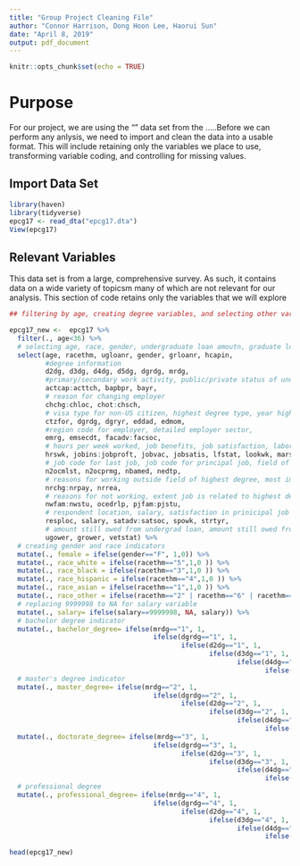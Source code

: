 ```yaml
---
title: "Group Project Cleaning File"
author: "Connor Harrison, Dong Hoon Lee, Haorui Sun"
date: "April 8, 2019"
output: pdf_document
---
```


```r
knitr::opts_chunk$set(echo = TRUE)
```
# Purpose
For our project, we are using the "" data set from the .....Before we can perform any anlysis, we need to import and clean the data into a usable format. This will include retaining only the variables we place to use, transforming variable coding, and controlling for missing values. 


## Import Data Set
```r
library(haven)
library(tidyverse)
epcg17 <- read_dta("epcg17.dta")
View(epcg17)
```

## Relevant Variables
This data set is from a large, comprehensive survey. As such, it contains data on a wide variety of topicsm many of which are not relevant for our analysis. This section of code retains only the variables that we will explore 
```r

## filtering by age, creating degree variables, and selecting other variables

epcg17_new <-  epcg17 %>% 
  filter(., age<36) %>% 
  # selecting age, race, gender, undergraduate loan amoutn, graduate loan amount, physical disability indicator
  select(age, racethm, ugloanr, gender, grloanr, hcapin,
         #degree information
         d2dg, d3dg, d4dg, d5dg, dgrdg, mrdg,
         #primary/secondary work activity, public/private status of undergrad institution, year ba received
         actcap:acttch, bapbpr, bayr,
         # reason for changing employer
         chchg:chloc, chot:chsch,
         # visa type for non-US citizen, highest degree type, year highest degree awarded, father and mother's education level
         ctzfor, dgrdg, dgryr, eddad, edmom,
         #region code for employer, detailed employer sector, 
         emrg, emsecdt, facadv:facsoc,
         # hours per week worked, job benefits, job satisfaction, labor force status, looking for work, marital status
         hrswk, jobins:jobproft, jobvac, jobsatis, lfstat, lookwk, marsta,
         # job code for last job, job code for principal job, field of study of BA degree, employer type
         n2ocmlst, n2ocprmg, nbamed, nedtp,
         # reasons for working outside field of highest degree, most important reason for working outside field
         nrchg:nrpay, nrrea,
         # reasons for not working, extent job is related to highest degree, reason worked part-time
         nwfam:nwstu, ocedrlp, pjfam:pjstu,
         # respondent location, salary, satisfaction in prinicipal job for..., spouse working indicator, year principal job started
         resploc, salary, satadv:satsoc, spowk, strtyr,
         # amount still owed from undergrad loan, amount still owed from grad loan, veteran status 
         ugower, grower, vetstat) %>% 
  # creating gender and race indicators
  mutate(., female = ifelse(gender=="F", 1,0)) %>% 
  mutate(., race_white = ifelse(racethm=="5",1,0 )) %>% 
  mutate(., race_black = ifelse(racethm=="3",1,0 )) %>% 
  mutate(., race_hispanic = ifelse(racethm=="4",1,0 )) %>%
  mutate(., race_asian = ifelse(racethm=="1",1,0 )) %>%
  mutate(., race_other = ifelse(racethm=="2" | racethm=="6" | racethm=="7", 1,0)) %>% 
  # replacing 9999998 to NA for salary variable
  mutate(., salary= ifelse(salary==9999998, NA, salary)) %>% 
  # bachelor degree indicator
  mutate(., bachelor_degree= ifelse(mrdg=="1", 1,
                                    ifelse(dgrdg=="1", 1,
                                           ifelse(d2dg=="1", 1,
                                                  ifelse(d3dg=="1", 1,
                                                         ifelse(d4dg=="1",1,
                                                                ifelse(d5dg=="1", 1, 0))))))) %>%
  # master's degree indicator
  mutate(., master_degree= ifelse(mrdg=="2", 1,
                                    ifelse(dgrdg=="2", 1,
                                           ifelse(d2dg=="2", 1,
                                                  ifelse(d3dg=="2", 1,
                                                         ifelse(d4dg=="2",1,
                                                                ifelse(d5dg=="2", 1, 0))))))) %>%
  mutate(., doctorate_degree= ifelse(mrdg=="3", 1,
                                    ifelse(dgrdg=="3", 1,
                                           ifelse(d2dg=="3", 1,
                                                  ifelse(d3dg=="3", 1,
                                                         ifelse(d4dg=="3",1,
                                                                ifelse(d5dg=="3", 1, 0))))))) %>%
  # professional degree
  mutate(., professional_degree= ifelse(mrdg=="4", 1,
                                    ifelse(dgrdg=="4", 1,
                                           ifelse(d2dg=="4", 1,
                                                  ifelse(d3dg=="4", 1,
                                                         ifelse(d4dg=="4",1,
                                                                ifelse(d5dg=="4", 1, 0)))))))

head(epcg17_new)
```

